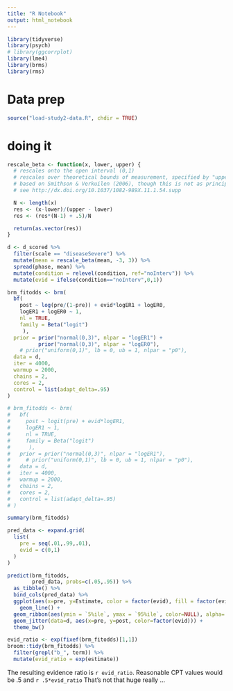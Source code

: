 ```yaml
---
title: "R Notebook"
output: html_notebook
---
```


```r
library(tidyverse)
library(psych)
# library(ggcorrplot)
library(lme4)
library(brms)
library(rms)
```

# Data prep

```r
source("load-study2-data.R", chdir = TRUE)
```

# doing it

```r
rescale_beta <- function(x, lower, upper) {
  # rescales onto the open interval (0,1)
  # rescales over theoretical bounds of measurement, specified by "upper" and "lower"
  # based on Smithson & Verkuilen (2006), though this is not as principled as you might think
  # see http://dx.doi.org/10.1037/1082-989X.11.1.54.supp

  N <- length(x)
  res <- (x-lower)/(upper - lower)
  res <- (res*(N-1) + .5)/N

  return(as.vector(res))
}

d <- d_scored %>%
  filter(scale == "diseaseSevere") %>%
  mutate(mean = rescale_beta(mean, -3, 3)) %>%
  spread(phase, mean) %>% 
  mutate(condition = relevel(condition, ref="noInterv")) %>%
  mutate(evid = ifelse(condition=="noInterv",0,1))
```

```r
brm_fitodds <- brm(
  bf(
    post ~ log(pre/(1-pre)) + evid*logER1 + logER0,
    logER1 + logER0 ~ 1,
    nl = TRUE,
    family = Beta("logit")
     ),
  prior = prior("normal(0,3)", nlpar = "logER1") +
          prior("normal(0,3)", nlpar = "logER0"),
    # prior("uniform(0,1)", lb = 0, ub = 1, nlpar = "p0"),
  data = d,
  iter = 4000,
  warmup = 2000,
  chains = 2,
  cores = 2,
  control = list(adapt_delta=.95)
)

# brm_fitodds <- brm(
#   bf(
#     post ~ logit(pre) + evid*logER1,
#     logER1 ~ 1,
#     nl = TRUE,
#     family = Beta("logit")
#      ),
#   prior = prior("normal(0,3)", nlpar = "logER1"), 
#     # prior("uniform(0,1)", lb = 0, ub = 1, nlpar = "p0"),
#   data = d,
#   iter = 4000,
#   warmup = 2000,
#   chains = 2,
#   cores = 2,
#   control = list(adapt_delta=.95)
# )

summary(brm_fitodds)
```

```r
pred_data <- expand.grid(
  list(
    pre = seq(.01,.99,.01),
    evid = c(0,1)
  )
)

predict(brm_fitodds, 
        pred_data, probs=c(.05,.95)) %>%
  as_tibble() %>%
  bind_cols(pred_data) %>%
  ggplot(aes(x=pre, y=Estimate, color = factor(evid), fill = factor(evid))) +
    geom_line() +
  geom_ribbon(aes(ymin = `5%ile`, ymax = `95%ile`, color=NULL), alpha=.2) +
  geom_jitter(data=d, aes(x=pre, y=post, color=factor(evid))) +
  theme_bw()
```

```r
evid_ratio <- exp(fixef(brm_fitodds)[1,1])
broom::tidy(brm_fitodds) %>%
  filter(grepl("b_", term)) %>%
  mutate(evid_ratio = exp(estimate))
```

The resulting evidence ratio is `r evid_ratio`. Reasonable CPT values would be .5 and `r .5*evid_ratio` That's not that huge really ...

